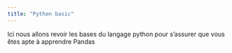 ```yaml
---
title: "Python basic"
---
```


Ici nous allons revoir les bases du langage python pour s'assurer que vous êtes apte à apprendre Pandas